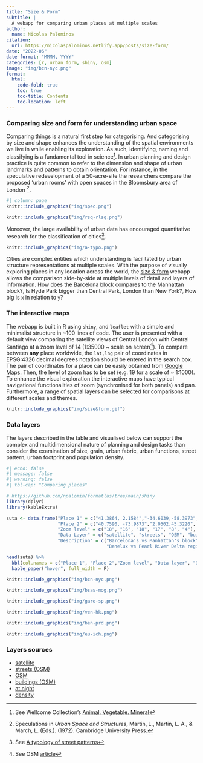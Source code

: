 ```yaml
---
title: "Size & Form"
subtitle: |
  A webapp for comparing urban places at multiple scales
author:
  name: Nicolas Palominos
citation:
  url: https://nicolaspalominos.netlify.app/posts/size-form/
date: "2022-06"
date-format: "MMMM, YYYY"
categories: [r, urban form, shiny, osm]
image: "img/bcn-nyc.png"
format: 
  html:
    code-fold: true
    toc: true
    toc-title: Contents
    toc-location: left
---
```


<!--------------- post ----------------->

### Comparing size and form for understanding urban space
 
Comparing things is a natural first step for categorising. And categorising by size and shape enhances the understanding of the spatial environments we live in while enabling its exploration. As such, identifying, naming and classifying is a fundamental tool in science[^1]. In urban planning and design practice is quite common to refer to the dimension and shape of urban landmarks and patterns to obtain orientation. For instance, in the speculative redevelopment of a 50-acre-site the researchers compare the proposed 'urban rooms' with open spaces in the Bloomsbury area of London [^2].

```r
#| column: page
knitr::include_graphics("img/spec.png")
```

```r
knitr::include_graphics("img/rsq-rlsq.png")
```

Moreover, the large availability of urban data has encouraged quantitative research for the classification of cities[^3]. 

```r
knitr::include_graphics("img/a-typo.png")
```

Cities are complex entities which understanding is facilitated by urban structure representations at multiple scales. With the purpose of visually exploring places in any location across the world, the [size & form](https://npalomin.shinyapps.io/size-form/) webapp allows the comparison side-by-side at multiple levels of detail and layers of information. How does the Barcelona block compares to the Manhattan block?, Is Hyde Park bigger than Central Park, London than New York?, How big is `x` in relation to `y`?

[^1]: See Wellcome Collection's [Animal. Vegetable. Mineral](https://www.itsnicethat.com/articles/animal-vegetable-mineral-wellcome-collection-making-nature-281016)

[^2]: Speculations in _Urban Space and Structures_, Martin, L., Martin, L. A., & March, L. (Eds.). (1972).  Cambridge University Press.

[^3]: See [A typology of street patterns](https://royalsocietypublishing.org/doi/pdf/10.1098/rsif.2014.0924)

### The interactive maps

The webapp is built in R using `shiny`, and `leaflet` with a simple and minimalist structure in ~100 lines of code. The user is presented with a default view comparing the satellite views of Central London with Central Santiago at a zoom level of 14 (1:35000 ~ scale on screen[^4]). To compare between __any__ place worldwide, the `lat,lng` pair of coordinates in EPSG:4326 decimal degrees notation should be entered in the search box. The pair of coordinates for a place can be easily obtained from [Google Maps](https://support.google.com/maps/answer/18539?hl=en-GB&co=GENIE.Platform%3DDesktop). Then, the level of zoom has to be set (e.g. 19 for a scale of ~ 1:1000). To enhance the visual exploration the interactive maps have typical navigational functionalities of zoom (synchronised for both panels) and pan. Furthermore, a range of spatial layers can be selected for comparisons at different scales and themes.

```r
knitr::include_graphics("img/size&form.gif")
```

[^4]: See OSM [article](https://wiki.openstreetmap.org/wiki/Zoom_levels)

### Data layers

The layers described in the table and visualised below can support the complex and multidimensional nature of planning and design tasks than consider the examination of size, grain, urban fabric, urban functions, street pattern, urban footprint and population density.

```r
#| echo: false
#| message: false
#| warning: false
#| tbl-cap: "Comparing places"

# https://github.com/npalomin/formatlas/tree/main/shiny
library(dplyr)
library(kableExtra)

suta <- data.frame("Place 1" = c("41.3864, 2.1584","-34.6039,-58.3973", "48.8803,2.3552", "45.4377,12.3340","51.2725,3.6309", "48.3662,13.1379"), 
                   "Place 2" = c("40.7590, -73.9873","2.0502,45.3220", "-23.5616,-46.6561", "22.3152,114.1664", "24.2001,113.3178", "25.9953,93.5242"),
                   "Zoom level" = c("18", "16", "18", "17", "8", "4"),
                   "Data Layer" = c("satellite", "streets", "OSM", "buildings", "At night", "Density"),
                   "Description" = c("Barcelona's vs Manhattan's block", "Buenos Aires' vs Mogadishu's (Somalia) grids", "Paris Gare du Nord vs Av Paulista SP", "Venice vs Hong Kong building footprints",
                                     "Benelux vs Pearl River Delta regions", "Density in EU-NorthAfrica vs India-China"))

head(suta) %>%
  kbl(col.names = c("Place 1", "Place 2","Zoom level", "Data layer", "Description")) %>%
  kable_paper("hover", full_width = F)
```

```r
knitr::include_graphics("img/bcn-nyc.png")
```

```r
knitr::include_graphics("img/bsas-mog.png")
```

```r
knitr::include_graphics("img/gare-sp.png")
```

```r
knitr::include_graphics("img/ven-hk.png")
```

```r
knitr::include_graphics("img/ben-prd.png")
```

```r
knitr::include_graphics("img/eu-ich.png")
```

### Layers sources

- [satellite](http://leaflet-extras.github.io/leaflet-providers/preview/index.html#filter=Esri.WorldImagery)
- [streets (OSM)](https://api.mapbox.com/styles/v1/npalomin/cl470svwa001c14pk32hwdp8w.html?title=view&access_token=pk.eyJ1IjoibnBhbG9taW4iLCJhIjoiY2owMDF5YXQxMDA2eDMybmwwd2tqYTU3bSJ9.Icvrku6Q57o8L0gncJI89g&zoomwheel=true&fresh=true#11.22/51.5154/-0.1146)
- [OSM](https://leaflet-extras.github.io/leaflet-providers/preview/#filter=OpenStreetMap.Mapnik)
- [buildings (OSM)](https://api.mapbox.com/styles/v1/npalomin/cl472rxun002g15p63h8wjmmv.html?title=view&access_token=pk.eyJ1IjoibnBhbG9taW4iLCJhIjoiY2owMDF5YXQxMDA2eDMybmwwd2tqYTU3bSJ9.Icvrku6Q57o8L0gncJI89g&zoomwheel=true&fresh=true#15.67/37.755238/-122.434872)
- [at night](http://leaflet-extras.github.io/leaflet-providers/preview/index.html#filter=NASAGIBS.ViirsEarthAtNight2012)
- [density](https://sedac.ciesin.columbia.edu/maps/services#Gridded%20Population%20of%20the%20World)


